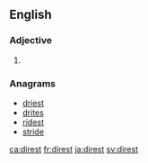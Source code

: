 ==English==

===Adjective===
{{head|en|adjective superlative form}}

# {{en-superlative of|dire}}

===Anagrams===
* [[driest#English|driest]]
* [[drites#English|drites]]
* [[ridest#English|ridest]]
* [[stride#English|stride]]

[[ca:direst]]
[[fr:direst]]
[[ja:direst]]
[[sv:direst]]